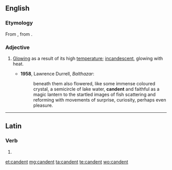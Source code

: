 ==English==

===Etymology===
From {{etyl|la|en}} {{term|candentem|lang=la}}, from {{term|candere}}.

===Adjective===
{{en-adj}}

# {{context|now|_|rare|lang=en}} [[glowing|Glowing]] as a result of its high [[temperature]]; [[incandescent]], glowing with heat.
#* '''1958''', Lawrence Durrell, ''Balthazar'':
#*: beneath them also flowered, like some immense coloured crystal, a semicircle of lake water, '''candent''' and faithful as a magic lantern to the startled images of fish scattering and reforming with movements of surprise, curiosity, perhaps even pleasure.

----

==Latin==

===Verb===
{{la-verb-form|candent}}

# {{inflection of|candeō||3|p|pres|actv|indc|lang=la}}

[[et:candent]]
[[mg:candent]]
[[ta:candent]]
[[te:candent]]
[[wo:candent]]